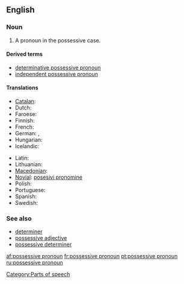 ==English==

===Noun===
{{wikipedia}}
{{en-noun|sg=[[possessive]] [[pronoun]]}}

# {{grammar}} A pronoun in the possessive case.

====Derived terms====
* [[determinative possessive pronoun]]
* [[independent possessive pronoun]]

====Translations====
{{trans-top|pronoun in the possessive case}}
* [[Catalan]]: {{t|ca|pronom possessiu|m}}
* Dutch: {{t|nl|bezittelijk voornaamwoord|n}}
* Faroese: {{t-|fo|ognarfornavn|n|xs=Faroese}}
* Finnish: {{t-|fi|possessiivipronomini}}
* French: {{t|fr|pronom possessif|m}}
* German: {{t|de|besitzanzeigende Fürwort|n}}, {{t+|de|Possessivpronomen|n}}
* Hungarian: {{t+|hu|birtokos névmás}}
* Icelandic: {{t+|is|eignarfornafn|n}}
{{trans-mid}}
* Latin: {{t|la|pronomen possessivum|n}}
* Lithuanian: {{t-|lt|savybinis įvardis|m|xs=Lithuanian}}
* [[Macedonian]]: {{t|mk|посвојна заменка|f|tr=pósvojna zámenka|sc=Cyrl|xs=Macedonian}}
* [[Novial]]: [[posesivi pronomine]]
* Polish: {{t|pl|zaimek dzierżawczy|m}}
* Portuguese: {{t-|pt|pronome possessivo|m}}
* Spanish: {{t|es|pronombre posesivo|m}}
* Swedish: {{t|sv|possessivt pronomen|n}}
{{trans-bottom}}

===See also===
* [[determiner]]
* [[possessive adjective]]
* [[possessive determiner]]

[[Category:Parts of speech]]

[[af:possessive pronoun]]
[[fr:possessive pronoun]]
[[pt:possessive pronoun]]
[[ru:possessive pronoun]]